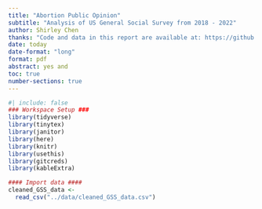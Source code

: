 ```yaml
---
title: "Abortion Public Opinion"
subtitle: "Analysis of US General Social Survey from 2018 - 2022"
author: Shirley Chen
thanks: "Code and data in this report are available at: https://github.com/shirleychen003/abortion.git."
date: today
date-format: "long" 
format: pdf
abstract: yes and
toc: true
number-sections: true
---
```


```r
#| include: false
### Workspace Setup ###
library(tidyverse)
library(tinytex)
library(janitor)
library(here)
library(knitr)
library(usethis)
library(gitcreds)
library(kableExtra)

#### Import data ####
cleaned_GSS_data <-
  read_csv("../data/cleaned_GSS_data.csv")

```
